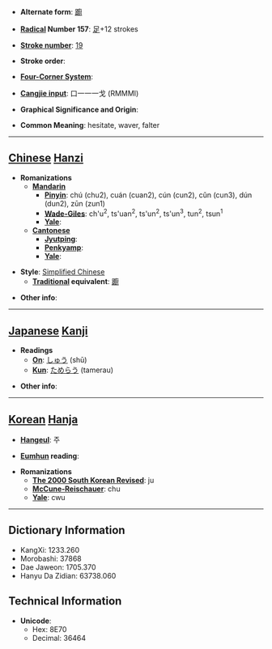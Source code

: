 * '''Alternate form''': [[躕]]

* '''[[Wiktionary:Chinese radical index| Radical]] Number 157''': [[Wiktionary:Chinese radical index 足|足]]+12 strokes

* '''[[Wiktionary:Chinese total strokes index|Stroke number]]''': [[Wiktionary:Chinese total strokes index 19|19]]

* '''Stroke order''': 

* '''[[Wiktionary:Chinese four corner index|Four-Corner System]]''': 

* '''[[Wiktionary:Chinese Cangjie index|Cangjie input]]''': 口一一一戈 (RMMMI)

* '''Graphical Significance and Origin''': 

* '''Common Meaning''': hesitate, waver, falter

----

== [[Chinese]] [[Hanzi]] ==

* '''Romanizations'''
** '''[[Mandarin]]'''
*** '''[[Pinyin]]''': chú (chu2), cuán (cuan2), cún (cun2), cǔn (cun3), dún (dun2), zūn (zun1)
*** '''[[Wade-Giles]]''': ch'u<sup>2</sup>, ts'uan<sup>2</sup>, ts'un<sup>2</sup>, ts'un<sup>3</sup>, tun<sup>2</sup>, tsun<sup>1</sup>
*** '''[[Yale]]''': 
** '''[[Cantonese]]'''
*** '''[[Jyutping]]''':
*** '''[[Penkyamp]]''': 
*** '''[[Yale]]''': 

* '''Style''': [[Simplified Chinese]] 
** '''[[Traditional Chinese|Traditional]] equivalent''': [[躕]]

* '''Other info''': 

----

== [[Japanese]] [[Kanji]] ==

* '''Readings'''
** '''[[On]]''': [[しゅう]] (shū)
** '''[[Kun]]''': [[ためらう]] (tamerau)

* '''Other info''':  

----

== [[Korean]] [[Hanja]] ==

* '''[[Hangeul]]''': 주

* '''[[Eumhun]] reading''': 

* '''Romanizations'''
** '''[[The 2000 South Korean Revised Romanization|The 2000 South Korean Revised]]''': ju
** '''[[McCune-Reischauer]]''': chu
** '''[[Yale]]''': cwu

----

== Dictionary Information ==

* KangXi: 1233.260
* Morobashi: 37868
* Dae Jaweon: 1705.370
* Hanyu Da Zidian: 63738.060

== Technical Information ==

* '''Unicode''':
** Hex: 8E70
** Decimal: 36464